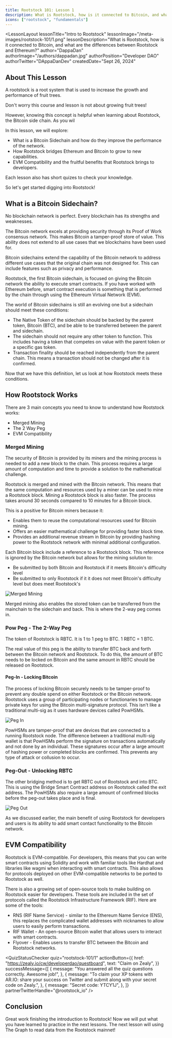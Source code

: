 ```yaml
---
title: Rootstock 101: Lesson 1
description: What is Rootstock, how is it connected to Bitcoin, and what are the differences between Rootstock and Ethereum?
icons: ["rootstock", "fundamentals"]
---
```



<LessonLayout
   lessonTitle="Intro to Rootstock"
   lessonImage="/meta-images/rootstock-101/1.png"
   lessonDescription="What is Rootstock, how is it connected to Bitcoin, and what are the differences between Rootstock and Ethereum?"
   author="DappaDan"
   authorImage="/authors/dappadan.jpg"
   authorPosition="Developer DAO"
   authorTwitter="DAppaDanDev"
   createdDate="Sept 26, 2024"
>

## About This Lesson

A rootstock is a root system that is used to increase the growth and performance of fruit trees.

Don't worry this course and lesson is not about growing fruit trees!

However, knowing this concept is helpful when learning about Rootstock, the Bitcoin side chain. As you wil

In this lesson, we will explore:

- What is a Bitcoin Sidechain and how do they improve the performance of the network.
- How Rootstock bridges Ethereum and Bitcoin to grow to new capabilities.
- EVM Compatibility and the fruitful benefits that Rootstock brings to developers.

Each lesson also has short quizes to check your knowledge.

So let's get started digging into Rootstock!

## What is a Bitcoin Sidechain?

No blockchain network is perfect. Every blockchain has its strengths and weaknesses.

The Bitcoin network excels at providing security through its Proof of Work consensus network. This makes Bitcoin a tamper-proof store of value. This ability does not extend to all use cases that we blockchains have been used for.

Bitcoin sidechains extend the capability of the Bitcoin network to address different use cases that the original chain was not designed for. This can include features such as privacy and performance.

Rootstock, the first Bitcoin sidechain, is focused on giving the Bitcoin network the ability to execute smart contracts. If you have worked with Ethereum before, smart contract execution is something that is performed by the chain through using the Ethereum Virtual Network (EVM).

The world of Bitcoin sidechains is still an evolving one but a sidechain should meet these conditions:

- The Native Token of the sidechain should be backed by the parent token, Bitcoin (BTC), and be able to be transferred between the parent and sidechain.
- The sidechain should not require any other token to function. This includes having a token that competes on value with the parent token or a specific gas token.
- Transaction finality should be reached independently from the parent chain. This means a transaction should not be changed after it is confirmed.

Now that we have this definition, let us look at how Rootstock meets these conditions.

<LessonQuestionsModal buttonText="Quiz 1" title="Comprehension Check">
  <Question question="rootstock-101/1/quiz-1/Q1" />
  <Question question="rootstock-101/1/quiz-1/Q2" />
</LessonQuestionsModal>

## How Rootstock Works

There are 3 main concepts you need to know to understand how Rootstock works:

- Merged Mining
- The 2 Way Peg
- EVM Compatibility

### Merged Mining

The security of Bitcoin is provided by its miners and the mining process is needed to add a new block to the chain. This process requires a large amount of computation and time to provide a solution to the mathematical challenge.

Rootstock is merged and mined with the Bitcoin network. This means that the same computation and resources used by a miner can be used to mine a Rootstock block. Mining a Rootstock block is also faster. The process takes around 30 seconds compared to 10 minutes for a Bitcoin block.

This is a positive for Bitcoin miners because it:

- Enables them to reuse the computational resources used for Bitcoin mining.
- Offers an easier mathematical challenge for providing faster block time.
- Provides an additional revenue stream in Bitcoin by providing hashing power to the Rootstock network with minimal additional configuration.

Each Bitcoin block include a reference to a Rootstock block. This reference is ignored by the Bitcoin network but allows for the mining solution to:

- Be submitted by both Bitcoin and Rootstock if it meets Bitcoin's difficulty level
- Be submitted to only Rootstock if it it does not meet Bitcoin's difficulty level but does meet Rootstock's

![Merged Mining](/assets/tracks/rootstock-101/1/merged-mining.gif)

Merged mining also enables the stored token can be transferred from the mainchain to the sidechain and back. This is where the 2-way peg comes in.

### Pow Peg - The 2-Way Peg

The token of Rootstock is RBTC. It is 1 to 1 peg to BTC. 1 RBTC = 1 BTC.

The real value of this peg is the ability to transfer BTC back and forth between the Bitcoin network and Rootstock. To do this, the amount of BTC needs to be locked on Bitcoin and the same amount in RBTC should be released on Rootstock.

#### Peg-In - Locking Bitcoin

The process of locking Bitcoin securely needs to be tamper-proof to prevent any double spend on either Rootstock or the Bitcoin network. Rootstock uses a group of participating nodes or functionaries to manage private keys for using the Bitcoin multi-signature protocol. This isn't like a traditional multi-sig as it uses hardware devices called PowHSMs.

![Peg In](/assets/tracks/rootstock-101/1/peg-in.gif)

PowHSMs are tamper-proof that are devices that are connected to a running Rootstock node. The difference between a traditional multi-sig wallet is that PowHSMs perform the signature on transactions automatically and not done by an individual. These signatures occur after a large amount of hashing power or completed blocks are confirmed. This prevents any type of attack or collusion to occur.

### Peg-Out - Unlocking RBTC

The other bridging method is to get RBTC out of Rootstock and into BTC. This is using the Bridge Smart Contract address on Rootstock called the exit address. The PowHSMs also require a large amount of confirmed blocks before the peg-out takes place and is final.

![Peg Out](/assets/tracks/rootstock-101/1/peg-out.gif)

As we discussed earlier, the main benefit of using Rootstock for developers and users is its ability to add smart contact functionality to the Bitcoin network.

## EVM Compatibility

Rootstock is EVM-compatible. For developers, this means that you can write smart contracts using Solidity and work with familiar tools like Hardhat and libraries like wagmi when interacting with smart contracts. This also allows for protocols deployed on other EVM-compatible networks to be ported to Rootstock as well.

There is also a growing set of open-source tools to make building on Rootstock easier for developers. These tools are included in the set of protocols called the Rootstock Infrastructure Framework (RIF). Here are some of the tools:

- RNS (RIF Name Service) - similar to the Ethereum Name Service (ENS), this replaces the complicated wallet addresses with nicknames to allow users to easily perform transactions.
- RIF Wallet - An open-source Bitcoin wallet that allows users to interact with smart contracts.
- Flyover - Enables users to transfer BTC between the Bitcoin and Rootstock networks.

<QuizStatusChecker
  quiz="rootstock-101/1"
  actionButton={{
    href: "https://zealy.io/cw/developerdao/questboard",
    text: "Claim on Zealy",
  }}
  successMessage={[
    {
      message: "You answered all the quiz questions correctly. Awesome job!",
    },
    {
      message:
        "To claim your XP tokens with AR.IO: share your success on Twitter and submit along with your secret code on Zealy.",
    },
    {
      message: "Secret code: YTCY1J",
    },
  ]}
  partnerTwitterHandle="@rootstock_io"
/>

## Conclusion

Great work finishing the introduction to Rootstock! Now we will put what you have learned to practice in the next lessons. The next lesson will using The Graph to read data from the Rootstock mainnet!

</LessonLayout>
